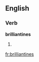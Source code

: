 
==English==

===Verb===
'''brilliantines'''

# {{third-person singular of|[[brilliantine]]}}

[[fr:brilliantines]]